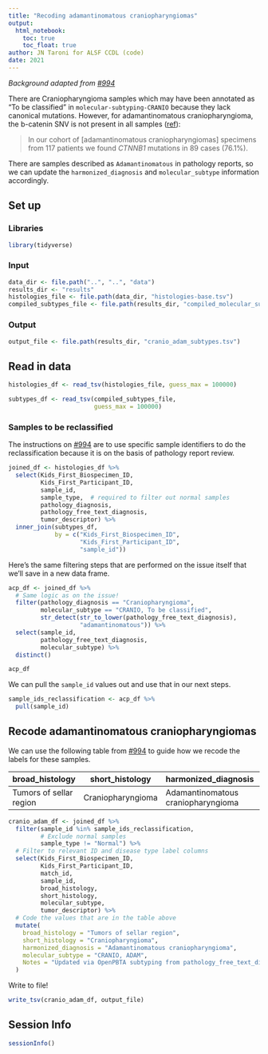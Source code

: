 ```yaml
---
title: "Recoding adamantinomatous craniopharyngiomas"
output: 
  html_notebook:
    toc: true
    toc_float: true
author: JN Taroni for ALSF CCDL (code)
date: 2021
---
```


_Background adapted from [#994](https://github.com/AlexsLemonade/OpenPBTA-analysis/issues/994)_

There are Craniopharyngioma samples which may have been annotated as "To be classified" in `molecular-subtyping-CRANIO` because they lack canonical mutations.
However, for adamantinomatous craniopharyngioma, the b-catenin SNV is not present in all samples ([ref](https://doi.org/10.1093/jnen/nlw116)):

> In our cohort of [adamantinomatous craniopharyngiomas] specimens from 117 patients we found _CTNNB1_ mutations in 89 cases (76.1%).

There are samples described as `Adamantinomatous` in pathology reports, so we can update the `harmonized_diagnosis` and `molecular_subtype` information accordingly.

## Set up

### Libraries

```r
library(tidyverse)
```

### Input

```r
data_dir <- file.path("..", "..", "data")
results_dir <- "results"
histologies_file <- file.path(data_dir, "histologies-base.tsv")
compiled_subtypes_file <- file.path(results_dir, "compiled_molecular_subtypes.tsv")
```

### Output

```r
output_file <- file.path(results_dir, "cranio_adam_subtypes.tsv")
```

## Read in data

```r
histologies_df <- read_tsv(histologies_file, guess_max = 100000)
```

```r
subtypes_df <- read_tsv(compiled_subtypes_file,
                        guess_max = 100000)
```

### Samples to be reclassified

The instructions on [#994](https://github.com/AlexsLemonade/OpenPBTA-analysis/issues/994) are to use specific sample identifiers to do the reclassification because it is on the basis of pathology report review.

```r
joined_df <- histologies_df %>%
  select(Kids_First_Biospecimen_ID,
         Kids_First_Participant_ID,
         sample_id,
         sample_type,  # required to filter out normal samples
         pathology_diagnosis,
         pathology_free_text_diagnosis,
         tumor_descriptor) %>%
  inner_join(subtypes_df,
             by = c("Kids_First_Biospecimen_ID", 
                    "Kids_First_Participant_ID",
                    "sample_id"))
```

Here's the same filtering steps that are performed on the issue itself that we'll save in a new data frame.

```r
acp_df <- joined_df %>%
  # Same logic as on the issue!
  filter(pathology_diagnosis == "Craniopharyngioma",
         molecular_subtype == "CRANIO, To be classified",
         str_detect(str_to_lower(pathology_free_text_diagnosis), 
                    "adamantinomatous")) %>%
  select(sample_id,
         pathology_free_text_diagnosis,
         molecular_subtype) %>%
  distinct()

acp_df
```

We can pull the `sample_id` values out and use that in our next steps.

```r
sample_ids_reclassification <- acp_df %>%
  pull(sample_id)
```

## Recode adamantinomatous craniopharyngiomas

We can use the following table from [#994](https://github.com/AlexsLemonade/OpenPBTA-analysis/issues/994) to guide how we recode the labels for these samples.

| broad_histology         | short_histology   | harmonized_diagnosis               | molecular_subtype |
|-------------------------|-------------------|------------------------------------|-------------------|
| Tumors of sellar region | Craniopharyngioma | Adamantinomatous craniopharyngioma | CRANIO, ADAM      |

```r
cranio_adam_df <- joined_df %>% 
  filter(sample_id %in% sample_ids_reclassification,
         # Exclude normal samples
         sample_type != "Normal") %>%
  # Filter to relevant ID and disease type label columns
  select(Kids_First_Biospecimen_ID,
         Kids_First_Participant_ID,
         match_id,
         sample_id,
         broad_histology,
         short_histology,
         molecular_subtype,
         tumor_descriptor) %>%
  # Code the values that are in the table above
  mutate(
    broad_histology = "Tumors of sellar region",
    short_histology = "Craniopharyngioma",
    harmonized_diagnosis = "Adamantinomatous craniopharyngioma",
    molecular_subtype = "CRANIO, ADAM",
    Notes = "Updated via OpenPBTA subtyping from pathology_free_text_diagnosis"
  )
```

Write to file!

```r
write_tsv(cranio_adam_df, output_file)
```

## Session Info

```r
sessionInfo()
```

